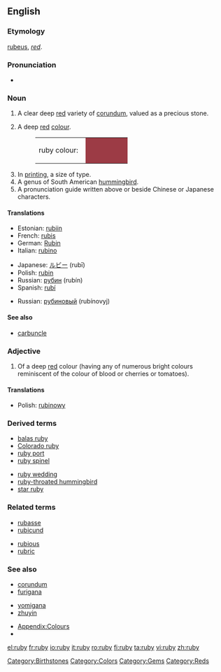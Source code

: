 {{see|Ruby}}
==English==

===Etymology===
{{L.}} [[rubeus]], ''[[red]]''.
{{Wikipedia2|Ruby_(gemstone)}}

===Pronunciation===
*{{rhymes|uːbi}}

===Noun===
{{en-noun|rubies}}

# A clear deep [[red]] variety of [[corundum]], valued as a precious stone.
# {{colour}} A deep [[red]] [[colour]].
#:<table><tr><td>ruby colour: &nbsp;</td><td bgcolor="#9C3B45" width="80">&nbsp; </td></tr></table>
# In [[printing]], a size of type.
# A genus of South American [[hummingbird]].
# A pronunciation guide written above or beside Chinese or Japanese characters.

====Translations====
{{trans-top|the type of gem}}
*Estonian: [[rubiin]]
*French: [[rubis]] {{m}} 
*German: [[Rubin]] {{m}} 
*Italian: [[rubino]] {{m}} 
{{trans-mid}}
*Japanese: [[ルビー]] (rubī)
*Polish: [[rubin]] {{m}}
*Russian: [[рубин]] (rubín) {{m}}
*Spanish: [[rubí]] {{m}}
{{trans-bottom}}

{{trans-top|the colour}}
{{trans-mid}}
*Russian: [[рубиновый]] (rubínovyj)
{{trans-bottom}}

{{trans-top|size of typeface}}
{{trans-mid}}
{{trans-bottom}}

{{trans-top|hummingbird}}
{{trans-mid}}
{{trans-bottom}}

{{trans-top|the pronunciation guide}}
{{trans-mid}}
{{trans-bottom}}

====See also====
*[[carbuncle]]

===Adjective===
{{en-adj}}

# {{colour}} Of a deep [[red]] colour (having any of numerous bright colours reminiscent of the colour of blood or cherries or tomatoes).

====Translations====
{{trans-top|the colour}}
{{trans-mid}}
*Polish: [[rubinowy]]
{{trans-bottom}}

===Derived terms===
{{top2}}
*[[balas ruby]]
*[[Colorado ruby]]
*[[ruby port]]
*[[ruby spinel]]
{{mid2}}
*[[ruby wedding]]
*[[ruby-throated hummingbird]]
*[[star ruby]]
{{bottom}}

===Related terms===
{{top2}}
*[[rubasse]]
*[[rubicund]]
{{mid2}}
*[[rubious]]
*[[rubric]]
{{bottom}}

===See also===
{{top2}}
*[[corundum]]
*[[furigana]]
{{mid2}}
*[[yomigana]]
*[[zhuyin]]
{{bottom}}

*[[Wiktionary_Appendix:Colours|Appendix:Colours]]
*{{pedialite|Ruby characters}}

[[Category:Birthstones]]
[[Category:Colors]]
[[Category:Gems]]
[[Category:Reds]]

[[el:ruby]]
[[fr:ruby]]
[[io:ruby]]
[[it:ruby]]
[[ro:ruby]]
[[fi:ruby]]
[[ta:ruby]]
[[vi:ruby]]
[[zh:ruby]]
